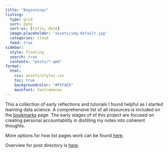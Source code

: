 ```yaml
---
title: "Beginnings"
listing: 
  type: grid
  sort: date
  sort-ui: [title, date]
  image-placeholder: "assets/img-default.jpg"
  categories: cloud
  feed: true
sidebar: 
  style: floating
  search: true
  contents: "posts/*.qmd"
format:
  html:
    css: assets/styles.css
    toc: true
    backgroundcolor: "#FFFAED"
    mainfont: Yantramanav
---
```


This a collection of early reflections and tutorials I found helpful as I started learning data science. A comprehensive list of all resources is included on the [bookmarks](bookmarks.qmd) page. The early stages of of this project are focused on creating personal accountability in distilling my notes into coherent thoughts.

More options for how list pages work can be found [here](https://quarto.org/docs/websites/website-listings.html#user-tools).

Overview for post directory is [here](https://quarto.org/docs/websites/website-blog.html#posts-directory).
